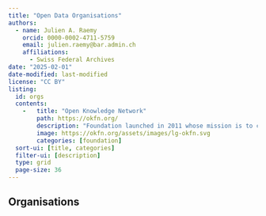 ```yaml
---
title: "Open Data Organisations"
authors: 
  - name: Julien A. Raemy
    orcid: 0000-0002-4711-5759
    email: julien.raemy@bar.admin.ch
    affiliations:
      - Swiss Federal Archives
date: "2025-02-01"
date-modified: last-modified
license: "CC BY"
listing:
  id: orgs
  contents:
    -   title: "Open Knowledge Network"
        path: https://okfn.org/
        description: "Foundation launched in 2011 whose mission is to create a fair, sustainable and open digital future, advancing open knowledge as a design principle beyond just data."
        image: https://okfn.org/assets/images/lg-okfn.svg
        categories: [foundation]
  sort-ui: [title, categories]
  filter-ui: [description]
  type: grid
  page-size: 36
---
```


## Organisations

::: {#orgs}
:::




